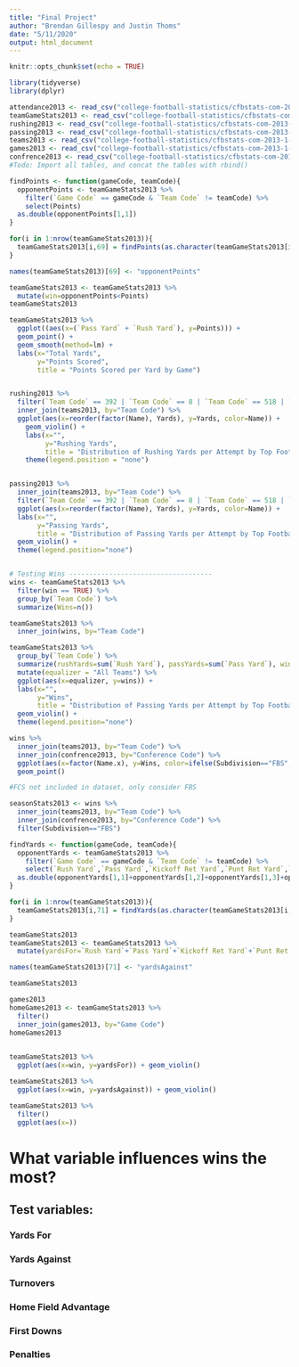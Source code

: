 ---
title: "Final Project"
author: "Brendan Gillespy and Justin Thoms"
date: "5/11/2020"
output: html_document
---


```{r setup, include=FALSE}
knitr::opts_chunk$set(echo = TRUE)
```

```{r libraries, message=FALSE}
library(tidyverse)
library(dplyr)
```


```{r tables, message=FALSE}
attendance2013 <- read_csv("college-football-statistics/cfbstats-com-2013-1-5-20/game-statistics.csv")
teamGameStats2013 <- read_csv("college-football-statistics/cfbstats-com-2013-1-5-20/team-game-statistics.csv")
rushing2013 <- read_csv("college-football-statistics/cfbstats-com-2013-1-5-20/rush.csv")
passing2013 <- read_csv("college-football-statistics/cfbstats-com-2013-1-5-20/pass.csv")
teams2013 <- read_csv("college-football-statistics/cfbstats-com-2013-1-5-20/team.csv")
games2013 <- read_csv("college-football-statistics/cfbstats-com-2013-1-5-20/game.csv")
confrence2013 <- read_csv("college-football-statistics/cfbstats-com-2013-1-5-20/conference.csv")
#Todo: Import all tables, and concat the tables with rbind()
```   

```{r addWinsCol}

findPoints <- function(gameCode, teamCode){
  opponentPoints <- teamGameStats2013 %>%
    filter(`Game Code` == gameCode & `Team Code` != teamCode) %>%
    select(Points)
  as.double(opponentPoints[1,1])
}

for(i in 1:nrow(teamGameStats2013)){
  teamGameStats2013[i,69] = findPoints(as.character(teamGameStats2013[i,2]), as.double(teamGameStats2013[i,1]))
}

names(teamGameStats2013)[69] <- "opponentPoints"

teamGameStats2013 <- teamGameStats2013 %>%
  mutate(win=opponentPoints<Points)
teamGameStats2013
```

```{r graph}

teamGameStats2013 %>%
  ggplot((aes(x=(`Pass Yard` + `Rush Yard`), y=Points))) +
  geom_point() +
  geom_smooth(method=lm) +
  labs(x="Total Yards",
       y="Points Scored",
       title = "Points Scored per Yard by Game")


rushing2013 %>%
  filter(`Team Code` == 392 | `Team Code` == 8 | `Team Code` == 518 | `Team Code` == 147 | `Team Code` == 365 | `Team Code` == 522) %>%
  inner_join(teams2013, by="Team Code") %>%
  ggplot(aes(x=reorder(factor(Name), Yards), y=Yards, color=Name)) +
    geom_violin() +
    labs(x="",
         y="Rushing Yards",
         title = "Distribution of Rushing Yards per Attempt by Top Football Schools") +
    theme(legend.position = "none")


passing2013 %>%
  inner_join(teams2013, by="Team Code") %>%
  filter(`Team Code` == 392 | `Team Code` == 8 | `Team Code` == 518 | `Team Code` == 147 | `Team Code` == 365 | `Team Code` == 522) %>%
  ggplot(aes(x=reorder(factor(Name), Yards), y=Yards, color=Name)) + 
  labs(x="",
       y="Passing Yards",
       title = "Distribution of Passing Yards per Attempt by Top Football Schools") + 
  geom_violin() + 
  theme(legend.position="none")


# Testing Wins ------------------------------------
wins <- teamGameStats2013 %>%
  filter(win == TRUE) %>%
  group_by(`Team Code`) %>%
  summarize(Wins=n())

teamGameStats2013 %>%
  inner_join(wins, by="Team Code")

teamGameStats2013 %>%
  group_by(`Team Code`) %>%
  summarize(rushYards=sum(`Rush Yard`), passYards=sum(`Pass Yard`), wins=sum(win)) %>%
  mutate(equalizer = "All Teams") %>%
  ggplot(aes(x=equalizer, y=wins)) + 
  labs(x="",
       y="Wins",
       title = "Distribution of Passing Yards per Attempt by Top Football Schools") + 
  geom_violin() + 
  theme(legend.position="none")

wins %>%
  inner_join(teams2013, by="Team Code") %>%
  inner_join(confrence2013, by="Conference Code") %>%
  ggplot(aes(x=factor(Name.x), y=Wins, color=ifelse(Subdivision=="FBS", "FBS", "FCS"))) +
  geom_point()

#FCS not included in dataset, only consider FBS

seasonStats2013 <- wins %>%
  inner_join(teams2013, by="Team Code") %>%
  inner_join(confrence2013, by="Conference Code") %>%
  filter(Subdivision=="FBS")

```


```{r}

findYards <- function(gameCode, teamCode){
  opponentYards <- teamGameStats2013 %>%
    filter(`Game Code` == gameCode & `Team Code` != teamCode) %>%
    select(`Rush Yard`,`Pass Yard`,`Kickoff Ret Yard`,`Punt Ret Yard`,`Misc Ret Yard`,`Int Ret Yard`,`Fum Ret Yard`)
  as.double(opponentYards[1,1]+opponentYards[1,2]+opponentYards[1,3]+opponentYards[1,4]+opponentYards[1,5]+opponentYards[1,6]+opponentYards[1,7])
}

for(i in 1:nrow(teamGameStats2013)){
  teamGameStats2013[i,71] = findYards(as.character(teamGameStats2013[i,2]), as.double(teamGameStats2013[i,1]))
}

teamGameStats2013
teamGameStats2013 <- teamGameStats2013 %>%
  mutate(yardsFor=`Rush Yard`+`Pass Yard`+`Kickoff Ret Yard`+`Punt Ret Yard`+`Misc Ret Yard`+`Int Ret Yard`+`Fum Ret Yard`)

names(teamGameStats2013)[71] <- "yardsAgainst"

teamGameStats2013
```


```{r}
games2013
homeGames2013 <- teamGameStats2013 %>%
  filter()
  inner_join(games2013, by="Game Code")
homeGames2013
  

```

```{r}
teamGameStats2013 %>%
  ggplot(aes(x=win, y=yardsFor)) + geom_violin()

teamGameStats2013 %>%
  ggplot(aes(x=win, y=yardsAgainst)) + geom_violin()

teamGameStats2013 %>%
  filter()
  ggplot(aes(x=))

```


# What variable influences wins the most?

## Test variables:

### Yards For

### Yards Against

### Turnovers

### Home Field Advantage

### First Downs

### Penalties